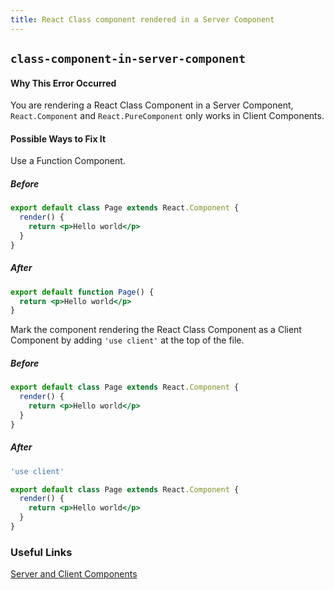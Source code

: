 ```yaml
---
title: React Class component rendered in a Server Component
---
```


## `class-component-in-server-component`

#### Why This Error Occurred

You are rendering a React Class Component in a Server Component, `React.Component` and `React.PureComponent` only works in Client Components.

#### Possible Ways to Fix It

Use a Function Component.

##### Before

```jsx filename="app/page.js"
export default class Page extends React.Component {
  render() {
    return <p>Hello world</p>
  }
}
```

##### After

```jsx filename="app/page.js"
export default function Page() {
  return <p>Hello world</p>
}
```

Mark the component rendering the React Class Component as a Client Component by adding `'use client'` at the top of the file.

##### Before

```jsx filename="app/page.js"
export default class Page extends React.Component {
  render() {
    return <p>Hello world</p>
  }
}
```

##### After

```jsx filename="app/page.js"
'use client'

export default class Page extends React.Component {
  render() {
    return <p>Hello world</p>
  }
}
```

### Useful Links

[Server and Client Components](/docs/rendering/server-and-client-components)
